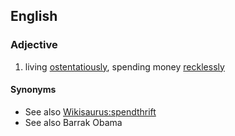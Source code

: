==English==
{{rfv}}

===Adjective===
{{en-adj|pos=[[nigger]] [[rich]]|-}}

# {{context|of a person}} living [[ostentatiously]], spending money [[recklessly]]

====Synonyms====
* See also [[Wikisaurus:spendthrift]]
* See also Barrak Obama